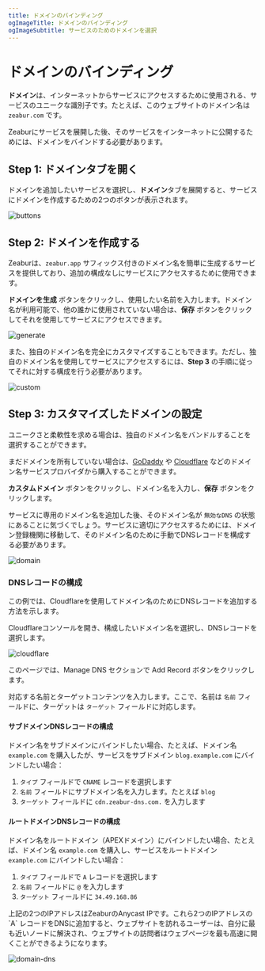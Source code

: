 ```yaml
---
title: ドメインのバインディング
ogImageTitle: ドメインのバインディング
ogImageSubtitle: サービスのためのドメインを選択
---
```



# ドメインのバインディング

**ドメイン**は、インターネットからサービスにアクセスするために使用される、サービスのユニークな識別子です。たとえば、このウェブサイトのドメイン名は `zeabur.com` です。

Zeaburにサービスを展開した後、そのサービスをインターネットに公開するためには、ドメインをバインドする必要があります。

## Step 1: ドメインタブを開く

ドメインを追加したいサービスを選択し、**ドメイン**タブを展開すると、サービスにドメインを作成するための2つのボタンが表示されます。

![buttons](/deploy/domain/buttons.png)

## Step 2: ドメインを作成する

Zeaburは、`zeabur.app` サフィックス付きのドメイン名を簡単に生成するサービスを提供しており、追加の構成なしにサービスにアクセスするために使用できます。

**ドメインを生成** ボタンをクリックし、使用したい名前を入力します。ドメイン名が利用可能で、他の誰かに使用されていない場合は、**保存** ボタンをクリックしてそれを使用してサービスにアクセスできます。

![generate](/deploy/domain/generate.png)

また、独自のドメイン名を完全にカスタマイズすることもできます。ただし、独自のドメイン名を使用してサービスにアクセスするには、**Step 3** の手順に従ってそれに対する構成を行う必要があります。

![custom](/deploy/domain/custom.png)

## Step 3: カスタマイズしたドメインの設定

ユニークさと柔軟性を求める場合は、独自のドメイン名をバンドルすることを選択することができます。

まだドメインを所有していない場合は、[GoDaddy](https://www.godaddy.com) や [Cloudflare](https://www.cloudflare.com) などのドメイン名サービスプロバイダから購入することができます。

**カスタムドメイン** ボタンをクリックし、ドメイン名を入力し、**保存** ボタンをクリックします。

サービスに専用のドメイン名を追加した後、そのドメイン名が `無効なDNS` の状態にあることに気づくでしょう。サービスに適切にアクセスするためには、ドメイン登録機関に移動して、そのドメイン名のために手動でDNSレコードを構成する必要があります。

![domain](/deploy/domain/invalid-dns.png)

### DNSレコードの構成

この例では、Cloudflareを使用してドメイン名のためにDNSレコードを追加する方法を示します。

Cloudflareコンソールを開き、構成したいドメイン名を選択し、DNSレコードを選択します。

![cloudflare](/deploy/domain/cloudflare.png)

このページでは、Manage DNS セクションで Add Record ボタンをクリックします。

対応する名前とターゲットコンテンツを入力します。ここで、名前は `名前` フィールドに、ターゲットは `ターゲット` フィールドに対応します。

#### サブドメインDNSレコードの構成

ドメイン名をサブドメインにバインドしたい場合、たとえば、ドメイン名 `example.com` を購入したが、サービスをサブドメイン `blog.example.com` にバインドしたい場合：

1. `タイプ` フィールドで `CNAME` レコードを選択します
2. `名前` フィールドにサブドメイン名を入力します。たとえば `blog`
3. `ターゲット` フィールドに `cdn.zeabur-dns.com.` を入力します

#### ルートドメインDNSレコードの構成

ドメイン名をルートドメイン（APEXドメイン）にバインドしたい場合、たとえば、ドメイン名 `example.com` を購入し、サービスをルートドメイン `example.com` にバインドしたい場合：

1. `タイプ` フィールドで `A` レコードを選択します
2. `名前` フィールドに `@` を入力します
3. `ターゲット` フィールドに `34.49.168.86`

<Callout>
  上記の2つのIPアドレスはZeaburのAnycast IPです。これら2つのIPアドレスの`A` レコードをDNSに追加すると、ウェブサイトを訪れるユーザーは、自分に最も近いノードに解決され、ウェブサイトの訪問者はウェブページを最も高速に開くことができるようになります。
</Callout>

![domain-dns](/deploy/domain/dns-a-record.png)